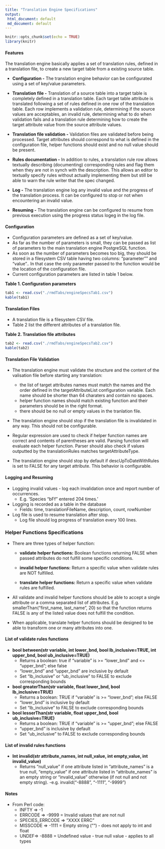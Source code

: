 ---
title: "Translation Engine Specifications"
output:
 html_document: default
 md_document: default
---

```{r setup, include=FALSE}
knitr::opts_chunk$set(echo = TRUE)
library(knitr)
```

#### Features

The translation engine basically applies a set of translation rules, defined in a translation file, to create a new target table from a existing source table. 

- **Configuration -** The translation engine behavior can be configurated using a set of key/value parameters.

- **Translation file -** Translation of a source table into a target table is completely defined in a translation table. Each target table attribute is translated following a set of rules defined in one row of the translation table. Each row implements a validation rule, determining if the source values are acceptables, an invalid rule, determining what to do when validation fails and a translation rule determining how to create the target attribute value from the source attribute values.

- **Translation file validation -** Validation files are validated before being processed. Target attributes should correspond to what is defined in the configuration file, helper functions should exist and no null value should be present.

- **Rules documentation -** In addition to rules, a translation rule row allows textually describing (documenting) corresponding rules and flag them when they are not in synch with the description. This allows an editor to textually specify rules without actually implementing them but still be able to warn the rule writer that the spec changed.

- **Log -** The translation engine log any invalid value and the progress of the translation process. It can be configured to stop or not when encountering an invalid value.

- **Resuming -** The translation engine can be configured to resume from previous execution using the progress status logeg in the log file.

#### Configuration
- Configuration parameters are defined as a set of key/value.
- As far as the number of parameters is small, they can be passed as list of parameters to the main translation engine PostgreSQL function.
- As soon as the number of parameters becomes too big, they should be stored in a filesystem CSV table having two columns: "parameter"" and "value".. In that case the only parameter passed to the function would be the location of the configuration file.
- Current configuration parameters are listed in table 1 below.

**Table 1. Configuration parameters**
```{r echo = FALSE}
tab1 <- read.csv("./rmdTabs/engineSpecsTab1.csv")
kable(tab1)
```

#### Translation Files
- A translation file is a filesystem CSV file.
- Table 2 list the different attributes of a translation file.


**Table 2. Translation file attributes**
```{r echo = FALSE}
tab2 <- read.csv("./rmdTabs/engineSpecsTab2.csv")
kable(tab2)
```


#### Translation File Validation
- The translation engine must validate the structure and the content of the valisation file before starting any translation:

    - the list of target attributes names must match the names and the order defined in the targetAttributeList configuration variable. Each name should be shorter than 64 charaters and contain no spaces.
    - helper function names should match existing function and their parameters should be in the right format.
    - there should be no null or empty values in the tranlation file.



- The translation engine should stop if the translation file is invalidated in any way. This should not be configurable.
- Regular expression are used to check if helper function names are correct and contents of parentheses are valid. Parsing function will evaluate each helper function. Parser should also check if values outputted by the translationRules matches targetAttributeType.
- The translation engine should stop by default if descUpToDateWithRules is set to FALSE for any target attribute. This behavior is configurable.

#### Logging and Resuming
- Logging invalid values - log each invalidation once and report number of occurrences.
    - E.g. 'Species "bFf" entered 204 times.'
- Logging is recorded as a table in the database
    - Fields: time, translationFileName, description, count, rowNumber
- Log file is used to resume translation after stop.
    - Log file should log progress of translation every 100 lines.

 

### Helper Functions Specifications

- There are three types of helper function:

    - **validate helper functions:** Boolean functions returning FALSE when passed attributes do not fulfill some specific conditions.

    - **invalid helper functions:** Return a specific value when validate rules are NOT fulfilled.
    
    - **translate helper functions:** Return a specific value when validate rules are fulfilled.
    
- All validate and invalid helper functions should be able to accept a single attribute or a comma separated list of attributes. E.g. smallerThan("first_name, last_name", 20) so that the function returns FALSE is any of the listed value does not fulfill the condition.
- When applicable, translate helper functions should be designed to be able to transform one or many attributes into one.


#### List of validate rules functions

- **bool between(str variable, int lower_bnd, bool lb_inclusive=TRUE, int upper_bnd, bool ub_inclusive=TRUE)**
    - Returns a boolean: true if "variable" is >= "lower_bnd" and <= "upper_bnd"; else false
    - "lower_bnd" and "upper_bnd" are inclusive by default
    - Set "lb_inclusive" or "ub_inclusive" to FALSE to exclude corresponding bounds

- **bool greaterThan(str variable, float lower_bnd, bool lb_inclusive=TRUE)**
    - Returns a boolean: TRUE if "variable" is >= "lower_bnd"; else FALSE
    - "lower_bnd" is inclusive by default
    - Set "lb_inclusive" to FALSE to exclude corresponding bounds

- **bool lesserThan(str variable, float upper_bnd, bool ub_inclusive=TRUE)**
    - Returns a boolean: TRUE if "variable" is >= "upper_bnd"; else FALSE
    - "upper_bnd" is inclusive by default
    - Set "ub_inclusive" to FALSE to exclude corresponding bounds

#### List of invalid rules functions

- **Int invalid(str attribute_names, int null_value, int empty_value, int invalid_value)**
    - Returns "null_value" if one attribute listed in "attribute_names" is a true null, "empty_value" if one attribute listed in "attribute_names" is an empty string or "invalid_value" otherwise (if not null and not empty string).
     -e.g. invalid("-8888", "-1111", "-9999")
     
#### Notes

- From Perl code:
    - INFTY => -1
    - ERRCODE => -9999 = Invalid values that are not null
    - SPECIES_ERRCODE => "XXXX ERRC"
    - MISSCODE => -1111 = Empty string ("") - does not apply to int and float
    - UNDEF=> -8888 = Undefined value - true null value - applies to all types
